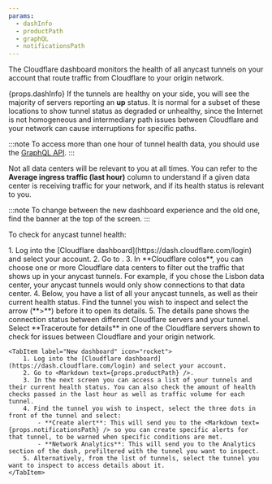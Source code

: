 ```yaml
---
params:
  - dashInfo
  - productPath
  - graphQL
  - notificationsPath
---
```



The Cloudflare dashboard monitors the health of all <GlossaryTooltip term="anycast">anycast</GlossaryTooltip> tunnels on your account that route traffic from Cloudflare to your origin network.

{props.dashInfo} If the tunnels are healthy on your side, you will see the majority of servers reporting an **up** status. It is normal for a subset of these locations to show tunnel status as degraded or unhealthy, since the Internet is not homogeneous and intermediary path issues between Cloudflare and your network can cause interruptions for specific paths.

:::note
To access more than one hour of tunnel health data, you should use the <a href={props.graphQL}>GraphQL API</a>.
:::

Not all data centers will be relevant to you at all times. You can refer to the **Average ingress traffic (last hour)** column to understand if a given data center is receiving traffic for your network, and if its health status is relevant to you.

:::note
To change between the new dashboard experience and the old one, find the banner at the top of the screen.
:::

To check for anycast tunnel health:

<Tabs syncKey="dasNewNav">
	<TabItem label="Old dashboard">
		1. Log into the [Cloudflare dashboard](https://dash.cloudflare.com/login) and select your account.
		2. Go to <Markdown text={props.productPath} />.
		3. In **Cloudflare colos**, you can choose one or more Cloudflare data centers to filter out the traffic that shows up in your anycast tunnels. For example, if you chose the Lisbon data center, your anycast tunnels would only show connections to that data center.
		4. Below, you have a list of all your anycast tunnels, as well as their current health status. Find the tunnel you wish to inspect and select the arrow (**>**) before it to open its details.
		5. The details pane shows the connection status between different Cloudflare servers and your tunnel. Select **Traceroute for details** in one of the Cloudflare servers shown to check for issues between Cloudflare and your origin network.
	</TabItem>

	<TabItem label="New dashboard" icon="rocket">
		1. Log into the [Cloudflare dashboard](https://dash.cloudflare.com/login) and select your account.
		2. Go to <Markdown text={props.productPath} />.
		3. In the next screen you can access a list of your tunnels and their current health status. You can also check the amount of health checks passed in the last hour as well as traffic volume for each tunnel.
		4. Find the tunnel you wish to inspect, select the three dots in front of the tunnel and select:
			- **Create alert**: This will send you to the <Markdown text={props.notificationsPath} /> so you can create specific alerts for that tunnel, to be warned when specific conditions are met.
			- **Network Analytics**: This will send you to the Analytics section of the dash, prefiltered with the tunnel you want to inspect.
		5. Alternatively, from the list of tunnels, select the tunnel you want to inspect to access details about it.
	</TabItem>
</Tabs>